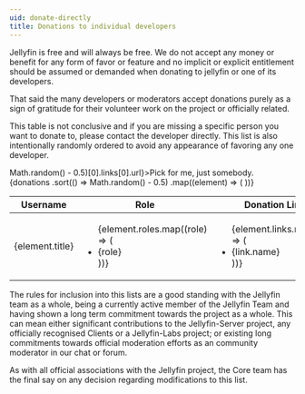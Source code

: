 ```yaml
---
uid: donate-directly
title: Donations to individual developers
---
```



Jellyfin is free and will always be free. We do not accept any money or benefit for any form of favor or feature and no implicit or explicit entitlement should be assumed or demanded when donating to jellyfin or one of its developers.

That said the many developers or moderators accept donations purely as a sign of gratitude for their volunteer work on the project or officially related.

This table is not conclusive and if you are missing a specific person you want to donate to, please contact the developer directly.
This list is also intentionally randomly ordered to avoid any appearance of favoring any one developer.

<Link to={donations.sort(() => Math.random() - 0.5)[0].links[0].url}>Pick for me, just somebody.</Link>

<table>
  <thead>
    <th>Username</th>
    <th>Role</th>
    <th>Donation Links</th>
  </thead>
  <tbody>
    {donations
      .sort(() => Math.random() - 0.5)
      .map((element) => (
        <tr>
          <td>{element.title}</td>
          <td>
            <ul>
              {element.roles.map((role) => (
                <li>{role}</li>
              ))}
            </ul>
          </td>
          <td>
            <ul>
              {element.links.map((link) => (
                <li>
                  <Link to={link.url}>{link.name}</Link>
                </li>
              ))}
            </ul>
          </td>
        </tr>
      ))}
  </tbody>
</table>

The rules for inclusion into this lists are a good standing with the Jellyfin team as a whole, being a currently active member of the Jellyfin Team and having shown a long term commitment towards the project as a whole.
This can mean either significant contributions to the Jellyfin-Server project, any officially recognised Clients or a Jellyfin-Labs project; or existing long commitments towards official moderation efforts as an community moderator in our chat or forum.

As with all official associations with the Jellyfin project, the Core team has the final say on any decision regarding modifications to this list.
